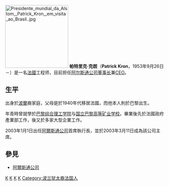 [[File:Presidente_mundial_da_Alstom,_Patrick_Kron,_em_visita_ao_Brasil..jpg|200px]]
'''帕特里克·克朗'''（'''Patrick Kron'''，1953年9月26日－）是一名[[法國|法國]]工程师，目前担任[[阿尔斯通公司|阿尔斯通公司]][[董事长|董事长]]兼[[CEO|CEO]]。

==生平==
出身於[[波蘭|波蘭]]裔家庭，父母是於1940年代移居法國，而他本人則於巴黎出生。

年青時曾就學於[[巴黎综合理工学院|巴黎综合理工学院]]与[[国立巴黎高等矿业学校|国立巴黎高等矿业学校]]。畢業後先於法國政府產業部工作，後又於多家大型企業工作。

2003年1月1日出任[[阿爾斯通公司|阿爾斯通公司]]首席執行長，並於2003年3月11日成為該公司主席。

==參見==
*[[阿爾斯通公司|阿爾斯通公司]]

{{企业家小作品}}
{{法国人小作品}}

[[Category:法国企业家|K]]
[[Category:法國工程師|K]]
[[Category:国立巴黎高等矿业学校校友|K]]
[[Category:巴黎綜合理工學院校友|K]]
[[Category:波兰犹太裔法国人|Category:波兰犹太裔法国人]]